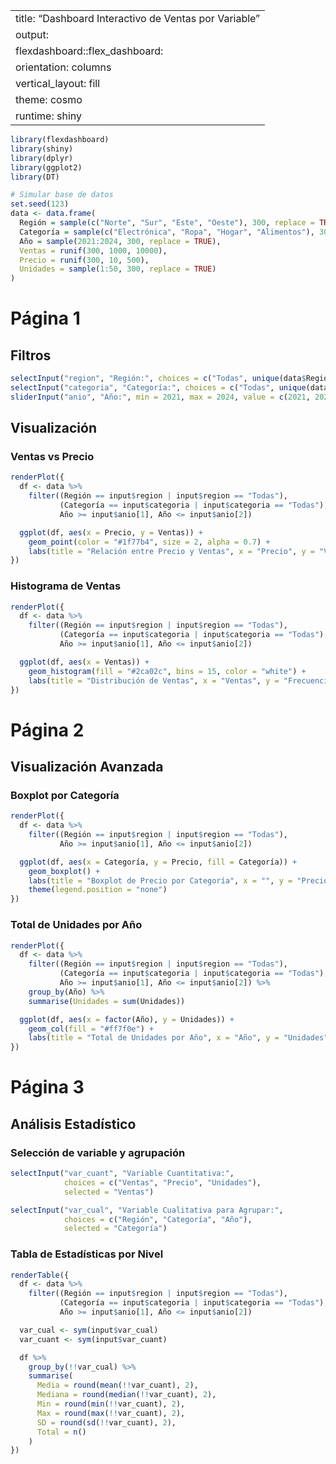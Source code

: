 
---
title: "Dashboard Interactivo de Ventas por Variable"
output:
  flexdashboard::flex_dashboard:
    orientation: columns
    vertical_layout: fill
    theme: cosmo
runtime: shiny
---

```r
library(flexdashboard)
library(shiny)
library(dplyr)
library(ggplot2)
library(DT)

# Simular base de datos
set.seed(123)
data <- data.frame(
  Región = sample(c("Norte", "Sur", "Este", "Oeste"), 300, replace = TRUE),
  Categoría = sample(c("Electrónica", "Ropa", "Hogar", "Alimentos"), 300, replace = TRUE),
  Año = sample(2021:2024, 300, replace = TRUE),
  Ventas = runif(300, 1000, 10000),
  Precio = runif(300, 10, 500),
  Unidades = sample(1:50, 300, replace = TRUE)
)
```

# Página 1
## Filtros {.sidebar}

```r
selectInput("region", "Región:", choices = c("Todas", unique(data$Región)), selected = "Todas")
selectInput("categoria", "Categoría:", choices = c("Todas", unique(data$Categoría)), selected = "Todas")
sliderInput("anio", "Año:", min = 2021, max = 2024, value = c(2021, 2024), step = 1)
```

## Visualización

### Ventas vs Precio

```r
renderPlot({
  df <- data %>%
    filter((Región == input$region | input$region == "Todas"),
           (Categoría == input$categoria | input$categoria == "Todas"),
           Año >= input$anio[1], Año <= input$anio[2])

  ggplot(df, aes(x = Precio, y = Ventas)) +
    geom_point(color = "#1f77b4", size = 2, alpha = 0.7) +
    labs(title = "Relación entre Precio y Ventas", x = "Precio", y = "Ventas")
})
```

### Histograma de Ventas

```r
renderPlot({
  df <- data %>%
    filter((Región == input$region | input$region == "Todas"),
           (Categoría == input$categoria | input$categoria == "Todas"),
           Año >= input$anio[1], Año <= input$anio[2])

  ggplot(df, aes(x = Ventas)) +
    geom_histogram(fill = "#2ca02c", bins = 15, color = "white") +
    labs(title = "Distribución de Ventas", x = "Ventas", y = "Frecuencia")
})
```

# Página 2
## Visualización Avanzada

### Boxplot por Categoría

```r
renderPlot({
  df <- data %>%
    filter((Región == input$region | input$region == "Todas"),
           Año >= input$anio[1], Año <= input$anio[2])

  ggplot(df, aes(x = Categoría, y = Precio, fill = Categoría)) +
    geom_boxplot() +
    labs(title = "Boxplot de Precio por Categoría", x = "", y = "Precio") +
    theme(legend.position = "none")
})
```

### Total de Unidades por Año

```r
renderPlot({
  df <- data %>%
    filter((Región == input$region | input$region == "Todas"),
           (Categoría == input$categoria | input$categoria == "Todas"),
           Año >= input$anio[1], Año <= input$anio[2]) %>%
    group_by(Año) %>%
    summarise(Unidades = sum(Unidades))

  ggplot(df, aes(x = factor(Año), y = Unidades)) +
    geom_col(fill = "#ff7f0e") +
    labs(title = "Total de Unidades por Año", x = "Año", y = "Unidades")
})
```

# Página 3
## Análisis Estadístico

### Selección de variable y agrupación

```r
selectInput("var_cuant", "Variable Cuantitativa:",
            choices = c("Ventas", "Precio", "Unidades"),
            selected = "Ventas")

selectInput("var_cual", "Variable Cualitativa para Agrupar:",
            choices = c("Región", "Categoría", "Año"),
            selected = "Categoría")
```

### Tabla de Estadísticas por Nivel

```r
renderTable({
  df <- data %>%
    filter((Región == input$region | input$region == "Todas"),
           (Categoría == input$categoria | input$categoria == "Todas"),
           Año >= input$anio[1], Año <= input$anio[2])

  var_cual <- sym(input$var_cual)
  var_cuant <- sym(input$var_cuant)

  df %>%
    group_by(!!var_cual) %>%
    summarise(
      Media = round(mean(!!var_cuant), 2),
      Mediana = round(median(!!var_cuant), 2),
      Min = round(min(!!var_cuant), 2),
      Max = round(max(!!var_cuant), 2),
      SD = round(sd(!!var_cuant), 2),
      Total = n()
    )
})
```

